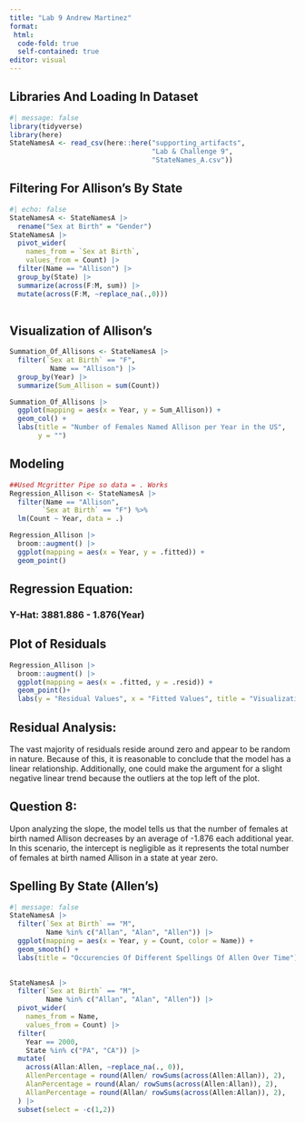 ```yaml
---
title: "Lab 9 Andrew Martinez"
format:
 html:
  code-fold: true
  self-contained: true
editor: visual
---
```


## Libraries And Loading In Dataset

```r
#| message: false
library(tidyverse)
library(here)
StateNamesA <- read_csv(here::here("supporting_artifacts", 
                                   "Lab & Challenge 9", 
                                   "StateNames_A.csv"))
```

## Filtering For Allison's By State

```r
#| echo: false
StateNamesA <- StateNamesA |> 
  rename("Sex at Birth" = "Gender") 
StateNamesA |> 
  pivot_wider(
    names_from = `Sex at Birth`,
    values_from = Count) |> 
  filter(Name == "Allison") |> 
  group_by(State) |> 
  summarize(across(F:M, sum)) |> 
  mutate(across(F:M, ~replace_na(.,0)))
  
```

## Visualization of Allison's

```r
Summation_Of_Allisons <- StateNamesA |> 
  filter(`Sex at Birth` == "F",
          Name == "Allison") |> 
  group_by(Year) |> 
  summarize(Sum_Allison = sum(Count))

Summation_Of_Allisons |> 
  ggplot(mapping = aes(x = Year, y = Sum_Allison)) + 
  geom_col() +
  labs(title = "Number of Females Named Allison per Year in the US",
       y = "")
```

## Modeling

```r
##Used Mcgritter Pipe so data = . Works
Regression_Allison <- StateNamesA |> 
  filter(Name == "Allison",
        `Sex at Birth` == "F") %>%
  lm(Count ~ Year, data = .)

Regression_Allison |> 
  broom::augment() |> 
  ggplot(mapping = aes(x = Year, y = .fitted)) + 
  geom_point()
```

## Regression Equation:

### Y-Hat: 3881.886 - 1.876(Year)

## Plot of Residuals

```r
Regression_Allison |> 
  broom::augment() |> 
  ggplot(mapping = aes(x = .fitted, y = .resid)) +
  geom_point()+
  labs(y = "Residual Values", x = "Fitted Values", title = "Visualization Of Residuals Vs Fitted Values")
```

## Residual Analysis:

The vast majority of residuals reside around zero and appear to be random in nature. Because of this, it is reasonable to conclude that the model has a linear relationship. Additionally, one could make the argument for a slight negative linear trend because the outliers at the top left of the plot.

## Question 8:

Upon analyzing the slope, the model tells us that the number of females at birth named Allison decreases by an average of -1.876 each additional year. In this scenario, the intercept is negligible as it represents the total number of females at birth named Allison in a state at year zero.

## Spelling By State (Allen's)

```r
#| message: false
StateNamesA |> 
  filter(`Sex at Birth` == "M",
         Name %in% c("Allan", "Alan", "Allen")) |>
  ggplot(mapping = aes(x = Year, y = Count, color = Name)) +
  geom_smooth() +
  labs(title = "Occurencies Of Different Spellings Of Allen Over Time")
  
```

```r
StateNamesA |> 
  filter(`Sex at Birth` == "M",
         Name %in% c("Allan", "Alan", "Allen")) |> 
  pivot_wider(
    names_from = Name,
    values_from = Count) |> 
  filter(
    Year == 2000,
    State %in% c("PA", "CA")) |>
  mutate(
    across(Allan:Allen, ~replace_na(., 0)),
    AllenPercentage = round(Allen/ rowSums(across(Allen:Allan)), 2),
    AlanPercentage = round(Alan/ rowSums(across(Allen:Allan)), 2),
    AllanPercentage = round(Allan/ rowSums(across(Allen:Allan)), 2),
  ) |> 
  subset(select = -c(1,2))
  
```
